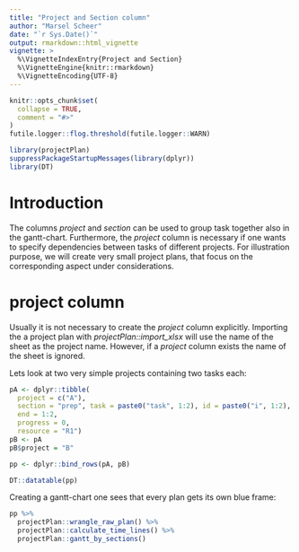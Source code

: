 ```yaml
---
title: "Project and Section column"
author: "Marsel Scheer"
date: "`r Sys.Date()`"
output: rmarkdown::html_vignette
vignette: >
  %\VignetteIndexEntry{Project and Section}
  %\VignetteEngine{knitr::rmarkdown}
  %\VignetteEncoding{UTF-8}
---
```


```r
knitr::opts_chunk$set(
  collapse = TRUE,
  comment = "#>"
)
futile.logger::flog.threshold(futile.logger::WARN)

library(projectPlan)
suppressPackageStartupMessages(library(dplyr))
library(DT)
```

# Introduction

The columns *project* and *section* can be used to group task together also in the gantt-chart. Furthermore,
the *project* column is necessary if one wants to specify dependencies between tasks of different projects.
For illustration purpose, we will create very small project plans, that focus on the corresponding aspect 
under considerations.

# project column

Usually it is not necessary to create the *project* column explicitly. Importing the a project plan with
*projectPlan::import_xlsx* will use the name of the sheet as the project name. However, if a *project*
column exists the name of the sheet is ignored.

Lets look at two very simple projects containing two tasks each:
```r
pA <- dplyr::tibble(
  project = c("A"), 
  section = "prep", task = paste0("task", 1:2), id = paste0("i", 1:2), start = "TODAY", depends_on = "", deadline = NA,
  end = 1:2,
  progress = 0, 
  resource = "R1")
pB <- pA
pB$project = "B"

pp <- dplyr::bind_rows(pA, pB)

DT::datatable(pp)
```

Creating a gantt-chart one sees that every plan gets its own blue frame:
```r
pp %>% 
  projectPlan::wrangle_raw_plan() %>% 
  projectPlan::calculate_time_lines() %>% 
  projectPlan::gantt_by_sections()

```


